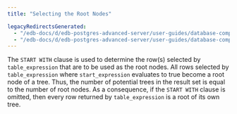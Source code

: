 ```yaml
---
title: "Selecting the Root Nodes"

legacyRedirectsGenerated:
  - "/edb-docs/d/edb-postgres-advanced-server/user-guides/database-compatibility-for-oracle-developers-guide/13/selecting_the_root_nodes.html"
  - "/edb-docs/d/edb-postgres-advanced-server/user-guides/database-compatibility-for-oracle-developers-guide/latest/selecting_the_root_nodes.html"
---
```


<div id="selecting_the_root_nodes" class="registered_link"></div>

The `START WITH` clause is used to determine the row(s) selected by `table_expression` that are to be used as the root nodes. All rows selected by `table_expression` where `start_expression` evaluates to true become a root node of a tree. Thus, the number of potential trees in the result set is equal to the number of root nodes. As a consequence, if the `START WITH` clause is omitted, then every row returned by `table_expression` is a root of its own tree.

